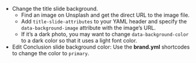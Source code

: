 * Change the title slide background.
  * Find an image on Unsplash and get the direct URL to the image file.
  * Add `title-slide-attributes` to your YAML header and specify the `data-background-image` attribute with the image's URL.
  * If it's a dark photo, you may want to change `data-background-color` to a dark color so that it uses a light font color.
* Edit Conclusion slide background color: Use the **brand.yml** shortcodes to change the color to `primary`.